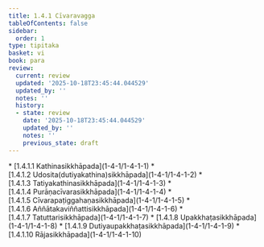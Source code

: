 ```yaml
---
title: 1.4.1 Cīvaravagga
tableOfContents: false
sidebar:
  order: 1
type: tipitaka
basket: vi
book: para
review:
  current: review
  updated: '2025-10-18T23:45:44.044529'
  updated_by: ''
  notes: ''
  history:
  - state: review
    date: '2025-10-18T23:45:44.044529'
    updated_by: ''
    notes: ''
    previous_state: draft
---
```



<DynamicBreadcrumb />


<ReviewStatus review={frontmatter.review} showDetails={true} />

<HypothesisAnnotation frontmatter={frontmatter} />



<TableOfContents book="para" section="1.4.1">
* [1.4.1.1 Kathinasikkhāpada](1-4-1/1-4-1-1)
* [1.4.1.2 Udosita(dutiyakathina)sikkhāpada](1-4-1/1-4-1-2)
* [1.4.1.3 Tatiyakathinasikkhāpada](1-4-1/1-4-1-3)
* [1.4.1.4 Purāṇacīvarasikkhāpada](1-4-1/1-4-1-4)
* [1.4.1.5 Cīvarapaṭiggahaṇasikkhāpada](1-4-1/1-4-1-5)
* [1.4.1.6 Aññātakaviññattisikkhāpada](1-4-1/1-4-1-6)
* [1.4.1.7 Tatuttarisikkhāpada](1-4-1/1-4-1-7)
* [1.4.1.8 Upakkhaṭasikkhāpada](1-4-1/1-4-1-8)
* [1.4.1.9 Dutiyaupakkhaṭasikkhāpada](1-4-1/1-4-1-9)
* [1.4.1.10 Rājasikkhāpada](1-4-1/1-4-1-10)
</TableOfContents>